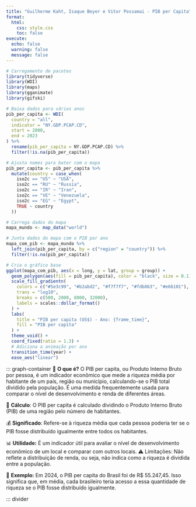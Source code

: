---
title: "Guilherme Kaht, Isaque Beyer e Vitor Possamai - PIB per Capita"
format:
  html:
    css: style.css
    toc: false
execute:
  echo: false
  warning: false
  message: false
---

::: divider
:::

```{r}
# Carregamento de pacotes
library(tidyverse)
library(WDI)
library(maps)
library(gganimate)
library(gifski)

# Baixa dados para vários anos
pib_per_capita <- WDI(
  country = "all", 
  indicator = "NY.GDP.PCAP.CD", 
  start = 2000, 
  end = 2023
) %>%
  rename(pib_per_capita = NY.GDP.PCAP.CD) %>%
  filter(!is.na(pib_per_capita))

# Ajusta nomes para bater com o mapa
pib_per_capita <- pib_per_capita %>%
  mutate(country = case_when(
    iso2c == "US" ~ "USA",
    iso2c == "RU" ~ "Russia",
    iso2c == "IR" ~ "Iran",
    iso2c == "VE" ~ "Venezuela",
    iso2c == "EG" ~ "Egypt",
    TRUE ~ country
  ))

# Carrega dados do mapa
mapa_mundo <- map_data("world")

# Junta dados do mapa com o PIB por ano
mapa_com_pib <- mapa_mundo %>%
  left_join(pib_per_capita, by = c("region" = "country")) %>%
  filter(!is.na(pib_per_capita))

# Cria o gráfico base
ggplot(mapa_com_pib, aes(x = long, y = lat, group = group)) +
  geom_polygon(aes(fill = pib_per_capita), color = "black", size = 0.1) +
  scale_fill_gradientn(
    colors = c("#5e3c99", "#b2abd2", "#f7f7f7", "#fdb863", "#e66101"),
    trans = "log10",
    breaks = c(500, 2000, 8000, 32000),
    labels = scales::dollar_format()
  ) +
  labs(
    title = "PIB per capita (US$) - Ano: {frame_time}",
    fill = "PIB per capita"
  ) +
  theme_void() +
  coord_fixed(ratio = 1.3) +
  # Adiciona a animação por ano
  transition_time(year) +
  ease_aes("linear")
```

::: graph-container
🔎 **O que é?** O PIB per capita, ou Produto Interno Bruto por pessoa, é um indicador econômico que mede a riqueza média por habitante de um país, região ou município, calculando-se o PIB total dividido pela população. É uma medida frequentemente usada para comparar o nível de desenvolvimento e renda de diferentes áreas.

🧮 **Cálculo**: O PIB per capita é calculado dividindo o Produto Interno Bruto (PIB) de uma região pelo número de habitantes.

💰 **Significado**: Refere-se à riqueza média que cada pessoa poderia ter se o PIB fosse distribuído igualmente entre todos os habitantes.

📊 **Utilidade:** É um indicador útil para avaliar o nível de desenvolvimento econômico de um local e comparar com outros locais.
⚠️ Limitações: Não reflete a distribuição de renda, ou seja, não indica como a riqueza é dividida entre a população.

📌 **Exemplo:** Em 2024, o PIB per capita do Brasil foi de R$ 55.247,45. Isso significa que, em média, cada brasileiro teria acesso a essa quantidade de riqueza se o PIB fosse distribuído igualmente.  

::: divider